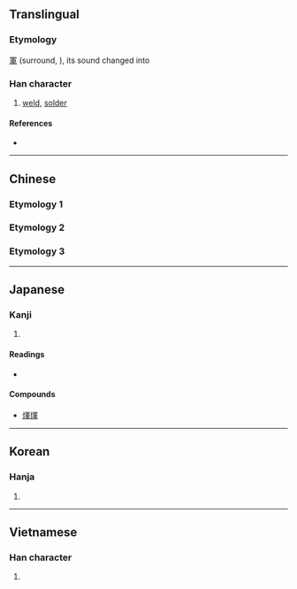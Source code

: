 {{also|辉}}
{{character info/new}}
==Translingual==

===Etymology===
[[軍]] (surround, {{IPAchar|/kɪuən/}}), its sound changed into {{IPAchar|/hɪuər/}}

===Han character===
{{Han char|rn=86|rad=火|as=09|sn=13|four=97850|canj=FBJJ|ids=⿰火軍}}

# [[weld]], [[solder]]

====References====
* {{Han ref|kx=0675.270|dkj=19174|dj=1087.050|hdz=32219.130|uh=7147|ud=28999|bh=DE6B|bd=56939}}

----

==Chinese==

===Etymology 1===
{{zh-see|輝|v}}

===Etymology 2===
{{zh-see|暈|v}}

===Etymology 3===
{{zh-see|熏|v}}

----

==Japanese==

===Kanji===
{{ja-kanji|grade=|rs=火09}}

# {{rfdef|ja|sort=火09}}

====Readings====
* {{ja-readings|on=[[き]] (ki), [[け]] (ke); [[こん]] (kon), [[ごん]] (gon)|kun=[[ひかり]] (hikari)}}

====Compounds====
* [[煇煇]]

----

==Korean==

===Hanja===
{{ko-hanja|hangeul=[[휘]], [[훈]]|eumhun=|rv=hwi, hun|mr=hwi, hun|y=hwi, hwun}}

# {{rfdef|ko|sort=火09}}

----

==Vietnamese==

===Han character===
{{vi-hantu|[[huy]]|rs=火09}}

# {{rfdef|vi|sort=火09}}